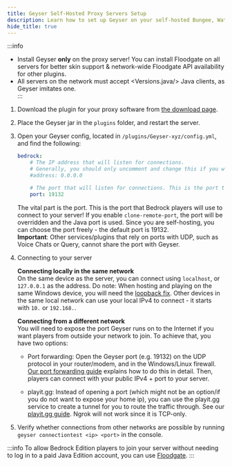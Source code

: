 ```yaml
---
title: Geyser Self-Hosted Proxy Servers Setup
description: Learn how to set up Geyser on your self-hosted Bungee, Waterfall, or Velocity server.
hide_title: true
---
```




:::info
- Install Geyser **only** on the proxy server! You can install Floodgate on all servers for better skin support & network-wide Floodgate API availability for other plugins.   
- All servers on the network must accept <Versions.java/> Java clients, as Geyser imitates one.  
:::

1. Download the plugin for your proxy software from [the download page](/download).
2. Place the Geyser jar in the `plugins` folder, and restart the server.
3. Open your Geyser config, located in `/plugins/Geyser-xyz/config.yml`, and find the following:

    ```yaml
    bedrock: 
        # The IP address that will listen for connections. 
        # Generally, you should only uncomment and change this if you want to limit what IPs can connect to your server. 
        #address: 0.0.0.0 

        # The port that will listen for connections. This is the port that Bedrock players will use to connect to your server.
        port: 19132 
    ```
    The vital part is the port. This is the port that Bedrock players will use to connect to your server!
    If you enable `clone-remote-port`, the port will be overridden and the Java port is used.
    Since you are self-hosting, you can choose the port freely - the default port is 19132.   
   **Important**: Other services/plugins that rely on ports with UDP, such as Voice Chats or Query, cannot share the port with Geyser.
     

4. Connecting to your server
        
    **Connecting locally in the same network**   
    On the same device as the server, you can connect using `localhost`, or `127.0.0.1` as the address.
    Do note: When hosting and playing on the same Windows device, you will need the [loopback fix](/wiki/geyser/fixing-unable-to-connect-to-world#using-geyser-on-the-same-computer).
    Other devices in the same local network can use your local IPv4 to connect - it starts with `10.` or `192.168.`.
        
    **Connecting from a different network**  
    You will need to expose the port Geyser runs on to the Internet if you want players from outside your network to join.
    To achieve that, you have two options:   

    - Port forwarding: Open the Geyser port (e.g. 19132) on the UDP protocol in your router/modem, and in the Windows/Linux firewall.
   [Our port forwarding guide](/wiki/geyser/port-forwarding) explains how to do this in detail.
   Then, players can connect with your public IPv4 + port to your server.   

    - playit.gg: Instead of opening a port (which might not be an option/if you do not want to expose your home ip), you can use
   the playit.gg service to create a tunnel for you to route the traffic through. See our [playit.gg guide](/wiki/geyser/playit-gg).
   Ngrok will not work since it is TCP-only.   

5. Verify whether connections from other networks are possible by running `geyser connectiontest <ip> <port>` in the console.

:::info
To allow Bedrock Edition players to join your server without needing to log in to a paid Java Edition account, you can use [Floodgate](/wiki/floodgate/setup/).
:::

